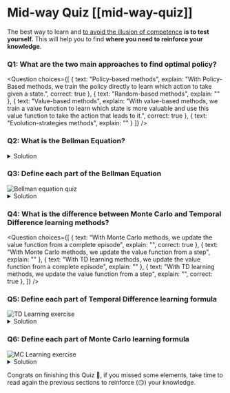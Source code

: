 # Mid-way Quiz [[mid-way-quiz]]

The best way to learn and [to avoid the illusion of competence](https://www.coursera.org/lecture/learning-how-to-learn/illusions-of-competence-BuFzf) **is to test yourself.** This will help you to find **where you need to reinforce your knowledge**.


### Q1: What are the two main approaches to find optimal policy?


<Question
	choices={[
		{
			text: "Policy-based methods",
			explain: "With Policy-Based methods, we train the policy directly to learn which action to take given a state.",
      correct: true
		},
		{
			text: "Random-based methods",
			explain: ""
		},
    {
			text: "Value-based methods",
			explain: "With value-based methods, we train a value function to learn which state is more valuable and use this value function to take the action that leads to it.",
      correct: true
		},
		{
			text: "Evolution-strategies methods",
      explain: ""
		}
	]}
/>


### Q2: What is the Bellman Equation?

<details>
<summary>Solution</summary>

**The Bellman equation is a recursive equation** that works like this: instead of starting for each state from the beginning and calculating the return, we can consider the value of any state as:

Rt+1 + gamma * V(St+1)

The immediate reward + the discounted value of the state that follows

</details>

### Q3: Define each part of the Bellman Equation

<img src="https://huggingface.co/datasets/huggingface-deep-rl-course/course-images/resolve/main/en/unit3/bellman4-quiz.jpg" alt="Bellman equation quiz"/>


<details>
<summary>Solution</summary>

<img src="https://huggingface.co/datasets/huggingface-deep-rl-course/course-images/resolve/main/en/unit3/bellman4.jpg" alt="Bellman equation solution"/>

</details>

### Q4: What is the difference between Monte Carlo and Temporal Difference learning methods?

<Question
	choices={[
		{
			text: "With Monte Carlo methods, we update the value function from a complete episode",
			explain: "",
      correct: true
		},
    {
			text: "With Monte Carlo methods, we update the value function from a step",
			explain: ""
		},
    {
			text: "With TD learning methods, we update the value function from a complete episode",
			explain: ""
		},
    {
			text: "With TD learning methods, we update the value function from a step",
			explain: "",
      correct: true
		},
	]}
/>

### Q5: Define each part of Temporal Difference learning formula

<img src="https://huggingface.co/datasets/huggingface-deep-rl-course/course-images/resolve/main/en/unit3/td-ex.jpg" alt="TD Learning exercise"/>

<details>
<summary>Solution</summary>

<img src="https://huggingface.co/datasets/huggingface-deep-rl-course/course-images/resolve/main/en/unit3/TD-1.jpg" alt="TD Exercise"/>

</details>


### Q6: Define each part of Monte Carlo learning formula

<img src="https://huggingface.co/datasets/huggingface-deep-rl-course/course-images/resolve/main/en/unit3/mc-ex.jpg" alt="MC Learning exercise"/>

<details>
<summary>Solution</summary>

<img src="https://huggingface.co/datasets/huggingface-deep-rl-course/course-images/resolve/main/en/unit3/monte-carlo-approach.jpg" alt="MC Exercise"/>

</details>

Congrats on finishing this Quiz 🥳, if you missed some elements, take time to read again the previous sections to reinforce (😏) your knowledge.
